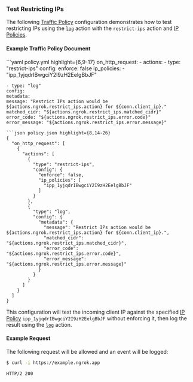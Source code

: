 

### Test Restricting IPs

The following [Traffic Policy](/docs/traffic-policy/)
configuration demonstrates how to test restricting IPs using the [`log`](/docs/traffic-policy/actions/log/)
action with the `restrict-ips` action and [IP Policies](/docs/api/resources/ip-policies/).

#### Example Traffic Policy Document

<CodeGroup>
```yaml policy.yml highlight={6,9-17}
on_http_request:
  - actions:
    - type: "restrict-ips"
    config:
    enforce: false
    ip_policies:
    - "ipp_1yjqdrIBwgciY2I9zH2EelgBbJF"

    - type: "log"
    config:
    metadata:
    message: "Restrict IPs action would be ${actions.ngrok.restrict_ips.action} for ${conn.client_ip}."
    matched_cidr: "${actions.ngrok.restrict_ips.matched_cidr}"
    error_code: "${actions.ngrok.restrict_ips.error.code}"
    error_message: "${actions.ngrok.restrict_ips.error.message}"
```
```json policy.json highlight={8,14-26}
{
  "on_http_request": [
    {
      "actions": [
        {
          "type": "restrict-ips",
          "config": {
            "enforce": false,
            "ip_policies": [
              "ipp_1yjqdrIBwgciY2I9zH2EelgBbJF"
            ]
          }
        },
        {
          "type": "log",
          "config": {
            "metadata": {
              "message": "Restrict IPs action would be ${actions.ngrok.restrict_ips.action} for ${conn.client_ip}.",
              "matched_cidr": "${actions.ngrok.restrict_ips.matched_cidr}",
              "error_code": "${actions.ngrok.restrict_ips.error.code}",
              "error_message": "${actions.ngrok.restrict_ips.error.message}"
            }
          }
        }
      ]
    }
  ]
}
```
</CodeGroup>

This configuration will test the incoming client IP against the specified
[IP Policy](/docs/api/resources/ip-policies/) `ipp_1yjqdrIBwgciY2I9zH2EelgBbJF`
without enforcing it, then log the result using the [`log`](/docs/traffic-policy/actions/log/)
action.

#### Example Request

The following request will be allowed and an event will be logged:

```bash
$ curl -i https://example.ngrok.app
```

```http
HTTP/2 200
```
